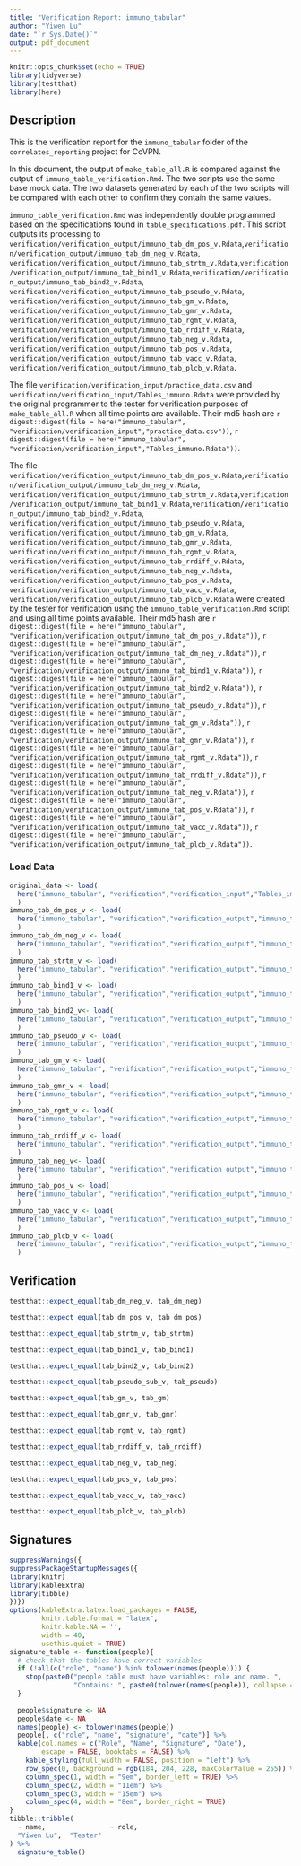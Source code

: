 ```yaml
---
title: "Verification Report: immuno_tabular"
author: "Yiwen Lu"
date: "`r Sys.Date()`"
output: pdf_document
---
```


```r
knitr::opts_chunk$set(echo = TRUE)
library(tidyverse)
library(testthat)
library(here)
```

## Description

This is the verification report for the `immuno_tabular` folder of the `correlates_reporting` project for CoVPN. 

In this document, the output of `make_table_all.R` is compared against the output of `immuno_table_verification.Rmd`. The two scripts use the same base mock data. The two datasets generated by each of the two scripts will be compared with each other to confirm they contain the same values.

`immuno_table_verification.Rmd` was independently double programmed based on the specifications found in `table_specifications.pdf`. This script outputs its processing to \newline 
`verification/verification_output/immuno_tab_dm_pos_v.Rdata`,\newline  `verification/verification_output/immuno_tab_dm_neg_v.Rdata`,\newline 
`verification/verification_output/immuno_tab_strtm_v.Rdata`,\newline `verification/verification_output/immuno_tab_bind1_v.Rdata`,\newline  `verification/verification_output/immuno_tab_bind2_v.Rdata`,\newline 
`verification/verification_output/immuno_tab_pseudo_v.Rdata`,\newline 
`verification/verification_output/immuno_tab_gm_v.Rdata`,\newline 
`verification/verification_output/immuno_tab_gmr_v.Rdata`,\newline 
`verification/verification_output/immuno_tab_rgmt_v.Rdata`,\newline 
`verification/verification_output/immuno_tab_rrdiff_v.Rdata`,\newline 
`verification/verification_output/immuno_tab_neg_v.Rdata`,\newline 
`verification/verification_output/immuno_tab_pos_v.Rdata`,\newline 
`verification/verification_output/immuno_tab_vacc_v.Rdata`,\newline 
`verification/verification_output/immuno_tab_plcb_v.Rdata`.

The file `verification/verification_input/practice_data.csv` and \newline  `verification/verification_input/Tables_immuno.Rdata` were provided by the original programmer to the tester for verification purposes of `make_table_all.R` when all time points are available.
Their md5 hash are `r digest::digest(file = here("immuno_tabular", "verification/verification_input","practice_data.csv"))`, `r digest::digest(file = here("immuno_tabular", "verification/verification_input","Tables_immuno.Rdata"))`.

The file \newline 
`verification/verification_output/immuno_tab_dm_pos_v.Rdata`,\newline  `verification/verification_output/immuno_tab_dm_neg_v.Rdata`,\newline 
`verification/verification_output/immuno_tab_strtm_v.Rdata`,\newline `verification/verification_output/immuno_tab_bind1_v.Rdata`,\newline  `verification/verification_output/immuno_tab_bind2_v.Rdata`,\newline 
`verification/verification_output/immuno_tab_pseudo_v.Rdata`,\newline 
`verification/verification_output/immuno_tab_gm_v.Rdata`,\newline 
`verification/verification_output/immuno_tab_gmr_v.Rdata`,\newline 
`verification/verification_output/immuno_tab_rgmt_v.Rdata`,\newline 
`verification/verification_output/immuno_tab_rrdiff_v.Rdata`,\newline 
`verification/verification_output/immuno_tab_neg_v.Rdata`,\newline 
`verification/verification_output/immuno_tab_pos_v.Rdata`,\newline 
`verification/verification_output/immuno_tab_vacc_v.Rdata`,\newline 
`verification/verification_output/immuno_tab_plcb_v.Rdata`\newline 
were created by the tester for verification using the `immuno_table_verification.Rmd` script and using all time points available.
Their md5 hash are `r digest::digest(file = here("immuno_tabular", "verification/verification_output/immuno_tab_dm_pos_v.Rdata"))`,
\newline 
`r digest::digest(file = here("immuno_tabular", "verification/verification_output/immuno_tab_dm_neg_v.Rdata"))`,
\newline 
`r digest::digest(file = here("immuno_tabular", "verification/verification_output/immuno_tab_bind1_v.Rdata"))`,
\newline 
`r digest::digest(file = here("immuno_tabular", "verification/verification_output/immuno_tab_bind2_v.Rdata"))`, \newline 
`r digest::digest(file = here("immuno_tabular", "verification/verification_output/immuno_tab_pseudo_v.Rdata"))`, \newline 
`r digest::digest(file = here("immuno_tabular", "verification/verification_output/immuno_tab_gm_v.Rdata"))`, \newline 
`r digest::digest(file = here("immuno_tabular", "verification/verification_output/immuno_tab_gmr_v.Rdata"))`, \newline 
`r digest::digest(file = here("immuno_tabular", "verification/verification_output/immuno_tab_rgmt_v.Rdata"))`, \newline 
`r digest::digest(file = here("immuno_tabular", "verification/verification_output/immuno_tab_rrdiff_v.Rdata"))`, \newline 
`r digest::digest(file = here("immuno_tabular", "verification/verification_output/immuno_tab_neg_v.Rdata"))`, \newline 
`r digest::digest(file = here("immuno_tabular", "verification/verification_output/immuno_tab_pos_v.Rdata"))`, \newline 
`r digest::digest(file = here("immuno_tabular", "verification/verification_output/immuno_tab_vacc_v.Rdata"))`, \newline 
`r digest::digest(file = here("immuno_tabular", "verification/verification_output/immuno_tab_plcb_v.Rdata"))`.

### Load Data

```r
original_data <- load(
  here("immuno_tabular", "verification","verification_input","Tables_immuno.Rdata")
  )
immuno_tab_dm_pos_v <- load(
  here("immuno_tabular", "verification","verification_output","immuno_tab_dm_pos_v.Rdata")
  )
immuno_tab_dm_neg_v <- load(
  here("immuno_tabular", "verification","verification_output","immuno_tab_dm_neg_v.Rdata")
  )
immuno_tab_strtm_v <- load(
  here("immuno_tabular", "verification","verification_output","immuno_tab_strtm_v.Rdata")
  )
immuno_tab_bind1_v <- load(
  here("immuno_tabular", "verification","verification_output","immuno_tab_bind1_v.Rdata")
  )
immuno_tab_bind2_v<- load(
  here("immuno_tabular", "verification","verification_output","immuno_tab_bind2_v.Rdata")
  )
immuno_tab_pseudo_v <- load(
  here("immuno_tabular", "verification","verification_output","immuno_tab_pseudo_v.Rdata")
  )
immuno_tab_gm_v <- load(
  here("immuno_tabular", "verification","verification_output","immuno_tab_gm_v.Rdata")
  )
immuno_tab_gmr_v <- load(
  here("immuno_tabular", "verification","verification_output","immuno_tab_gmr_v.Rdata")
  )
immuno_tab_rgmt_v <- load(
  here("immuno_tabular", "verification","verification_output","immuno_tab_rgmt_v.Rdata")
  )
immuno_tab_rrdiff_v <- load(
  here("immuno_tabular", "verification","verification_output","immuno_tab_rrdiff_v.Rdata")
  )
immuno_tab_neg_v<- load(
  here("immuno_tabular", "verification","verification_output","immuno_tab_neg_v.Rdata")
  )
immuno_tab_pos_v <- load(
  here("immuno_tabular", "verification","verification_output","immuno_tab_pos_v.Rdata")
  )
immuno_tab_vacc_v <- load(
  here("immuno_tabular", "verification","verification_output","immuno_tab_vacc_v.Rdata")
  )
immuno_tab_plcb_v <- load(
  here("immuno_tabular", "verification","verification_output","immuno_tab_plcb_v.Rdata")
  )
```

## Verification

```r
testthat::expect_equal(tab_dm_neg_v, tab_dm_neg)

testthat::expect_equal(tab_dm_pos_v, tab_dm_pos)

testthat::expect_equal(tab_strtm_v, tab_strtm)

testthat::expect_equal(tab_bind1_v, tab_bind1)

testthat::expect_equal(tab_bind2_v, tab_bind2)

testthat::expect_equal(tab_pseudo_sub_v, tab_pseudo)

testthat::expect_equal(tab_gm_v, tab_gm)

testthat::expect_equal(tab_gmr_v, tab_gmr)

testthat::expect_equal(tab_rgmt_v, tab_rgmt)

testthat::expect_equal(tab_rrdiff_v, tab_rrdiff)

testthat::expect_equal(tab_neg_v, tab_neg)

testthat::expect_equal(tab_pos_v, tab_pos)

testthat::expect_equal(tab_vacc_v, tab_vacc)

testthat::expect_equal(tab_plcb_v, tab_plcb)
```


## Signatures

```r
suppressWarnings({
suppressPackageStartupMessages({
library(knitr)
library(kableExtra)
library(tibble)
})})
options(kableExtra.latex.load_packages = FALSE, 
        knitr.table.format = "latex",
        knitr.kable.NA = '',
        width = 40,
        usethis.quiet = TRUE)
signature_table <- function(people){
  # check that the tables have correct variables
  if (!all(c("role", "name") %in% tolower(names(people)))) {
    stop(paste0("people table must have variables: role and name. ",
                "Contains: ", paste0(tolower(names(people)), collapse = ", ")))
  }
  
  people$signature <- NA
  people$date <- NA
  names(people) <- tolower(names(people))
  people[, c("role", "name", "signature", "date")] %>% 
  kable(col.names = c("Role", "Name", "Signature", "Date"),
        escape = FALSE, booktabs = FALSE) %>% 
    kable_styling(full_width = FALSE, position = "left") %>% 
    row_spec(0, background = rgb(184, 204, 228, maxColorValue = 255)) %>% 
    column_spec(1, width = "9em", border_left = TRUE) %>% 
    column_spec(2, width = "11em") %>% 
    column_spec(3, width = "15em") %>% 
    column_spec(4, width = "8em", border_right = TRUE)
}
tibble::tribble(
  ~ name,                ~ role,
  "Yiwen Lu",  "Tester"
) %>% 
  signature_table()
```